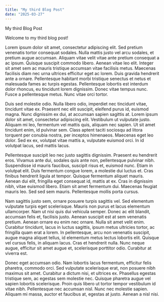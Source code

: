 ```yaml
---
title: "My third Blog Post"
date: "2025-03-27"
---
```


My third Blog Post

Welcome to my third blog post!

Lorem ipsum dolor sit amet, consectetur adipiscing elit. Sed pretium venenatis tortor consequat sodales. Nulla mattis justo vel arcu sodales, et pretium augue accumsan. Aliquam vitae velit vitae ante pretium consequat a ac ipsum. Quisque suscipit commodo libero. Aenean vitae leo elit. Integer sit amet sem ac mauris tristique accumsan vitae facilisis metus. Maecenas facilisis diam nec urna ultrices efficitur eget ac lorem. Duis gravida hendrerit ante a ornare. Pellentesque habitant morbi tristique senectus et netus et malesuada fames ac turpis egestas. Pellentesque lobortis est interdum dolor rhoncus, eu tincidunt lorem dignissim. Donec vitae tempus nunc. Fusce a pellentesque metus. Nunc vitae orci tortor.

Duis sed molestie odio. Nulla libero odio, imperdiet nec tincidunt vitae, tincidunt vitae ex. Praesent nec elit suscipit, eleifend purus id, euismod magna. Nunc dignissim ex dui, at accumsan sapien sagittis at. Lorem ipsum dolor sit amet, consectetur adipiscing elit. Vestibulum ut vulputate justo. Aliquam mi leo, fermentum vel mattis quis, aliquam nec sapien. Ut sit amet tincidunt enim, id pulvinar sem. Class aptent taciti sociosqu ad litora torquent per conubia nostra, per inceptos himenaeos. Maecenas eget leo dolor. Sed ex ex, volutpat vitae mattis a, vulputate euismod orci. In id volutpat lacus, sed mattis lacus.

Pellentesque suscipit leo nec justo sagittis dignissim. Praesent eu hendrerit eros. Vivamus ante dui, sodales quis ante non, pellentesque pulvinar nibh. Suspendisse id mauris faucibus, suscipit risus et, euismod nunc. Etiam in volutpat elit. Duis fermentum congue lorem, a molestie dui luctus et. Cras finibus hendrerit ligula at tempor. Quisque fermentum aliquet mauris. Aenean dui elit, fringilla eget consequat id, mattis at ex. Cras in dignissim nibh, vitae euismod libero. Etiam sit amet fermentum dui. Maecenas feugiat mauris leo. Sed sed sem mauris. Pellentesque mollis porta cursus.

Nam sagittis justo sem, ornare posuere turpis sagittis vel. Sed elementum vulputate turpis eget scelerisque. Mauris non purus et lacus elementum ullamcorper. Nam ut nisi quis dui vehicula semper. Donec ac elit blandit, accumsan felis et, facilisis justo. Aenean suscipit est at sem venenatis pretium. Aenean ornare eu enim nec ornare. Nulla sit amet velit enim. Curabitur tincidunt, lacus in luctus sagittis, ipsum metus ultricies tortor, ac fringilla quam erat a lorem. In pellentesque, arcu non venenatis suscipit, augue magna aliquet tellus, id elementum metus lectus lobortis elit. Quisque vel cursus felis, in aliquam lacus. Cras et hendrerit nulla. Nunc neque augue, efficitur sit amet augue et, scelerisque porttitor odio. Curabitur at viverra est.

Donec eget accumsan odio. Nam lobortis lacus fermentum, efficitur felis pharetra, commodo orci. Sed vulputate scelerisque erat, non posuere nibh maximus sit amet. Curabitur a dictum nisi, et ultrices ex. Phasellus egestas tristique sem, ac egestas sem molestie nec. Quisque pharetra augue vel sapien lobortis scelerisque. Proin quis libero ut tortor tempor vestibulum id vitae nibh. Pellentesque nec accumsan nisl. Nunc nec molestie sapien. Aliquam mi massa, auctor et faucibus at, egestas at justo. Aenean a nisl nisi.